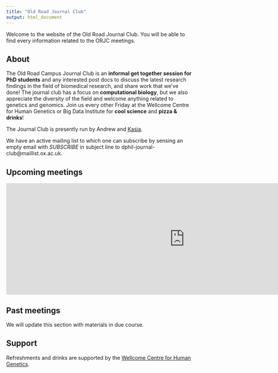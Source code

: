 ```yaml
---
title: "Old Road Journal Club"
output: html_document
---
```


Welcome to the website of the Old Road Journal Club. You will be able to find every information related to the ORJC meetings.

## About

The Old Road Campus Journal Club is an **informal get together session for PhD students** and any interested post docs to discuss the latest research findings in the field of biomedical research, and share work that we’ve done! The journal club has a focus on **computational biology**, but we also appreciate the diversity of the field and welcome anything related to genetics and genomics. Join us every other Friday at the Wellcome Centre for Human Genetics or Big Data Institute for **cool science** and **pizza & drinks**!

The Journal Club is presently run by Andrew and [Kasia](https://kasia.codes/).

We have an active mailing list to which one can subscribe by sensing an empty email with _SUBSCRIBE_ in subject line to dphil-journal-club@maillist.ox.ac.uk. 

## Upcoming meetings


<!-- this is the embed code provided by Google -->
  <iframe src="https://docs.google.com/spreadsheets/d/e/2PACX-1vSo1RZXOMEKrjWhNPM_olfk9_rO4xmRtVn2UcBO0vlQJMraPmQr7fAdBPxf6lf56S0Q-CJmwKQ90Ey0/pubhtml?gid=1095847980&single=true" frameborder="0" width="960" height="300" allowfullscreen="true" mozallowfullscreen="true" webkitallowfullscreen="true"></iframe>
<!-- Google embed ends -->

## Past meetings

We will update this section with materials in due course.

## Support

Refreshments and drinks are supported by the [Wellcome Centre for Human Genetics](https://www.well.ox.ac.uk/).
